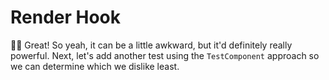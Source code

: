# Render Hook

<EpicVideo url="https://www.epicweb.dev/workshops/web-application-testing/hooks/double-confirmation-feature/solution" />

👨‍💼 Great! So yeah, it can be a little awkward, but it'd definitely really
powerful. Next, let's add another test using the `TestComponent` approach so we
can determine which we dislike least.

